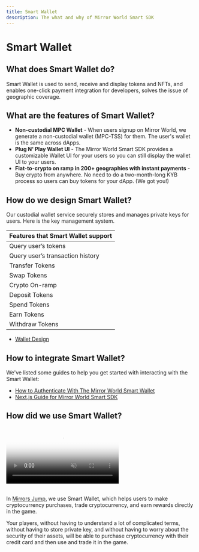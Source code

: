 ```yaml
---
title: Smart Wallet
description: The what and why of Mirror World Smart SDK
---
```


# Smart Wallet

## What does Smart Wallet do?

Smart Wallet is used to send, receive and display tokens and NFTs, and enables
one-click payment integration for developers, solves the issue of geographic
coverage.

## What are the features of Smart Wallet?

- **Non-custodial MPC Wallet** - When users signup on Mirror World, we generate
  a non-custodial wallet (MPC-TSS) for them. The user's wallet is the same
  across dApps.
- **Plug N' Play Wallet UI** - The Mirror World Smart SDK provides a
  customizable Wallet UI for your users so you can still display the wallet UI
  to your users.
- **Fiat-to-crypto on ramp in 200+ geographies with instant payments** - Buy
  crypto from anywhere. No need to do a two-month-long KYB process so users can
  buy tokens for your dApp. (We got you!)

## How do we design Smart Wallet?
Our custodial wallet service securely stores and manages private keys for users. Here is the key management system.

| Features that Smart Wallet support |
| --- |
| Query user’s tokens |
| Query user’s transaction history |
| Transfer Tokens |
| Swap Tokens |
| Crypto On-ramp |
| Deposit Tokens |
| Spend Tokens |
| Earn Tokens |
| Withdraw Tokens |
- [Wallet Design](/solutions/smart-wallet/wallet-design)

## How to integrate Smart Wallet?

We've listed some guides to help you get started with interacting with the Smart
Wallet:

- [How to Authenticate With The Mirror World Smart Wallet](/guides/authentication-with-mirror-world-sdk)
- [Next.js Guide for Mirror World Smart SDK](/guides/next-js-guide-mirrorworld-sdk)

## How did we use Smart Wallet?

<div
  style={{
    display: "flex",
    gap: "40px",
    margin: "0 auto",
    justifyContent: "center",
    flexWrap: "wrap",
  }}
>
  <video
    style={{ maxWidth: "250px", height: "auto" }}
    src="https://market-assets.mirrorworld.fun/landingPage/Key%20Features/demo/demo2-1.mp4"
    poster="https://market-assets.mirrorworld.fun/first/2-1.png"
    autoPlay={true}
    muted={true}
    preload="auto"
    loop={true}
  />
  <video
    style={{ maxWidth: "250px", height: "auto" }}
    src="https://market-assets.mirrorworld.fun/landingPage/Key%20Features/demo/demo2-2.mp4"
    poster="https://market-assets.mirrorworld.fun/first/2-2.png"
    autoPlay={true}
    muted={true}
    preload="auto"
    loop={true}
  />
</div>

<br />

In [Mirrors Jump](/showcase/games/mirrors-jump), we use Smart Wallet, which
helps users to make cryptocurrency purchases, trade cryptocurrency, and earn
rewards directly in the game.

Your players, without having to understand a lot of complicated terms, without
having to store private key, and without having to worry about the security of
their assets, will be able to purchase cryptocurrency with their credit card and
then use and trade it in the game.
